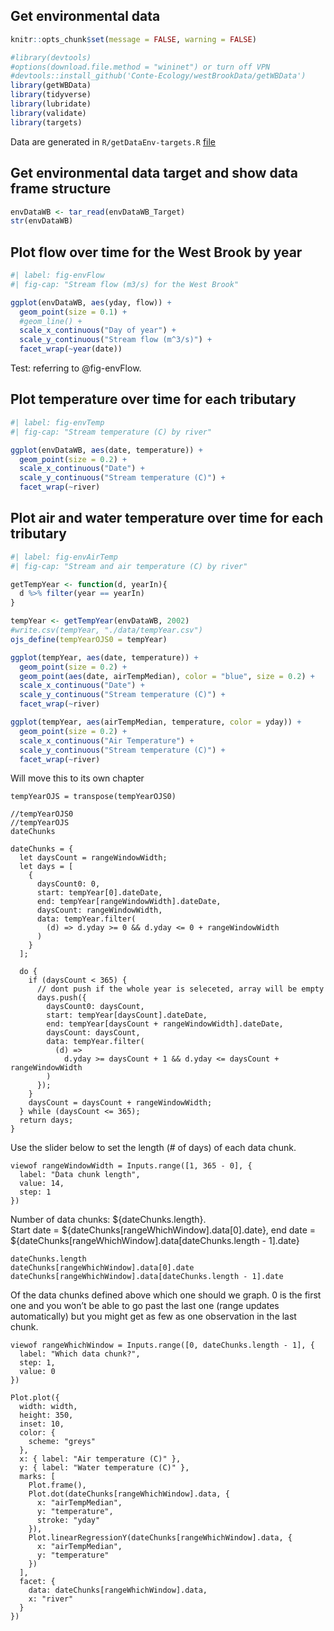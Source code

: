 ## Get environmental data

```r
knitr::opts_chunk$set(message = FALSE, warning = FALSE)
```

```r
#library(devtools)
#options(download.file.method = "wininet") or turn off VPN
#devtools::install_github('Conte-Ecology/westBrookData/getWBData')
library(getWBData)
library(tidyverse)
library(lubridate)
library(validate)
library(targets)
```

Data are generated in `R/getDataEnv-targets.R` [file](https://github.com/bletcher/wbBook_quarto_targets/blob/main/R/getDataEnv_targets.R)  

## Get environmental data target and show data frame structure

```r
envDataWB <- tar_read(envDataWB_Target)
str(envDataWB)
```

## Plot flow over time for the West Brook by year

```r
#| label: fig-envFlow
#| fig-cap: "Stream flow (m3/s) for the West Brook"

ggplot(envDataWB, aes(yday, flow)) +
  geom_point(size = 0.1) + 
  #geom_line() +
  scale_x_continuous("Day of year") +
  scale_y_continuous("Stream flow (m^3/s)") +
  facet_wrap(~year(date))


```

Test: referring to @fig-envFlow.

## Plot temperature over time for each tributary

```r
#| label: fig-envTemp
#| fig-cap: "Stream temperature (C) by river"

ggplot(envDataWB, aes(date, temperature)) +
  geom_point(size = 0.2) +
  scale_x_continuous("Date") +
  scale_y_continuous("Stream temperature (C)") +
  facet_wrap(~river)
```


## Plot air and water temperature over time for each tributary

```r
#| label: fig-envAirTemp
#| fig-cap: "Stream and air temperature (C) by river"

getTempYear <- function(d, yearIn){
  d %>% filter(year == yearIn)
}

tempYear <- getTempYear(envDataWB, 2002)
#write.csv(tempYear, "./data/tempYear.csv")
ojs_define(tempYearOJS0 = tempYear)

ggplot(tempYear, aes(date, temperature)) +
  geom_point(size = 0.2) +
  geom_point(aes(date, airTempMedian), color = "blue", size = 0.2) +
  scale_x_continuous("Date") +
  scale_y_continuous("Stream temperature (C)") +
  facet_wrap(~river)

ggplot(tempYear, aes(airTempMedian, temperature, color = yday)) +
  geom_point(size = 0.2) +
  scale_x_continuous("Air Temperature") +
  scale_y_continuous("Stream temperature (C)") +
  facet_wrap(~river)
```






Will move this to its own chapter
```ojs
tempYearOJS = transpose(tempYearOJS0)

//tempYearOJS0
//tempYearOJS
dateChunks
```


```ojs
dateChunks = {
  let daysCount = rangeWindowWidth;
  let days = [
    {
      daysCount0: 0,
      start: tempYear[0].dateDate,
      end: tempYear[rangeWindowWidth].dateDate,
      daysCount: rangeWindowWidth,
      data: tempYear.filter(
        (d) => d.yday >= 0 && d.yday <= 0 + rangeWindowWidth
      )
    }
  ];

  do {
    if (daysCount < 365) {
      // dont push if the whole year is seleceted, array will be empty
      days.push({
        daysCount0: daysCount,
        start: tempYear[daysCount].dateDate,
        end: tempYear[daysCount + rangeWindowWidth].dateDate,
        daysCount: daysCount,
        data: tempYear.filter(
          (d) =>
            d.yday >= daysCount + 1 && d.yday <= daysCount + rangeWindowWidth
        )
      });
    }
    daysCount = daysCount + rangeWindowWidth;
  } while (daysCount <= 365);
  return days;
}
```

Use the slider below to set the length (# of days) of each data chunk.
```ojs
viewof rangeWindowWidth = Inputs.range([1, 365 - 0], {
  label: "Data chunk length",
  value: 14,
  step: 1
})
```


Number of data chunks: ${dateChunks.length}.   
Start date = ${dateChunks[rangeWhichWindow].data[0].date}, end date = ${dateChunks[rangeWhichWindow].data[dateChunks.length - 1].date}
```ojs
dateChunks.length
dateChunks[rangeWhichWindow].data[0].date
dateChunks[rangeWhichWindow].data[dateChunks.length - 1].date
```

Of the data chunks defined above which one should we graph. 0 is the first one and you won't be able to go past the last one (range updates automatically) but you might get as few as one observation in the last chunk.

```ojs
viewof rangeWhichWindow = Inputs.range([0, dateChunks.length - 1], {
  label: "Which data chunk?",
  step: 1,
  value: 0
})
```

```ojs
Plot.plot({
  width: width,
  height: 350,
  inset: 10,
  color: {
    scheme: "greys"
  },
  x: { label: "Air temperature (C)" },
  y: { label: "Water temperature (C)" },
  marks: [
    Plot.frame(),
    Plot.dot(dateChunks[rangeWhichWindow].data, {
      x: "airTempMedian",
      y: "temperature",
      stroke: "yday"
    }),
    Plot.linearRegressionY(dateChunks[rangeWhichWindow].data, {
      x: "airTempMedian",
      y: "temperature"
    })
  ],
  facet: {
    data: dateChunks[rangeWhichWindow].data,
    x: "river"
  }
})
```

